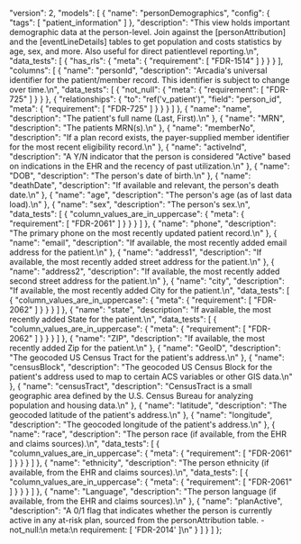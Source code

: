   "version": 2,
  "models": [
    {
      "name": "personDemographics",
      "config": {
        "tags": [
          "patient_information"
        ]
      },
      "description": "This view holds important demographic data at the person-level. Join against the [personAttribution] and the [eventLineDetails] tables to get population and costs statistics by age, sex, and more. Also useful for direct patientlevel reporting.\n",
      "data_tests": [
        {
          "has_rls": {
            "meta": {
              "requirement": [
                "FDR-1514"
              ]
            }
          }
        }
      ],
      "columns": [
        {
          "name": "personId",
          "description": "Arcadia's universal identifier for the patient/member record. This identifier is subject to change over time.\n",
          "data_tests": [
            {
              "not_null": {
                "meta": {
                  "requirement": [
                    "FDR-725"
                  ]
                }
              }
            },
            {
              "relationships": {
                "to": "ref('v_patient')",
                "field": "person_id",
                "meta": {
                  "requirement": [
                    "FDR-725"
                  ]
                }
              }
            }
          ]
        },
        {
          "name": "name",
          "description": "The patient's full name (Last, First).\n"
        },
        {
          "name": "MRN",
          "description": "The patients MRN(s).\n"
        },
        {
          "name": "memberNo",
          "description": "If a plan record exists, the payer-supplied member identifier for the most recent eligibility record.\n"
        },
        {
          "name": "activeInd",
          "description": "A Y/N indicator that the person is considered \"Active\" based on indications in the EHR and the recency of past utilization.\n"
        },
        {
          "name": "DOB",
          "description": "The person's date of birth.\n"
        },
        {
          "name": "deathDate",
          "description": "If available and relevant, the person's death date.\n"
        },
        {
          "name": "age",
          "description": "The person's age (as of last data load).\n"
        },
        {
          "name": "sex",
          "description": "The person's sex.\n",
          "data_tests": [
            {
              "column_values_are_in_uppercase": {
                "meta": {
                  "requirement": [
                    "FDR-2061"
                  ]
                }
              }
            }
          ]
        },
        {
          "name": "phone",
          "description": "The primary phone on the most recently updated patient record.\n"
        },
        {
          "name": "email",
          "description": "If available, the most recently added email address for the patient.\n"
        },
        {
          "name": "address1",
          "description": "If available, the most recently added street address for the patient.\n"
        },
        {
          "name": "address2",
          "description": "If available, the most recently added second street address for the patient.\n"
        },
        {
          "name": "city",
          "description": "If available, the most recently added City for the patient.\n",
          "data_tests": [
            {
              "column_values_are_in_uppercase": {
                "meta": {
                  "requirement": [
                    "FDR-2062"
                  ]
                }
              }
            }
          ]
        },
        {
          "name": "state",
          "description": "If available, the most recently added State for the patient.\n",
          "data_tests": [
            {
              "column_values_are_in_uppercase": {
                "meta": {
                  "requirement": [
                    "FDR-2062"
                  ]
                }
              }
            }
          ]
        },
        {
          "name": "ZIP",
          "description": "If available, the most recently added Zip for the patient.\n"
        },
        {
          "name": "GeoID",
          "description": "The geocoded US Census Tract for the patient's address.\n"
        },
        {
          "name": "censusBlock",
          "description": "The geocoded US Census Block for the patient's address used to map to certain ACS variables or other GIS data.\n"
        },
        {
          "name": "censusTract",
          "description": "CensusTract is a small geographic area defined by the U.S. Census Bureau  for analyzing population and housing data.\n"
        },
        {
          "name": "latitude",
          "description": "The geocoded latitude of the patient's address.\n"
        },
        {
          "name": "longitude",
          "description": "The geocoded longitude of the patient's address.\n"
        },
        {
          "name": "race",
          "description": "The person race (if available, from the EHR and claims sources).\n",
          "data_tests": [
            {
              "column_values_are_in_uppercase": {
                "meta": {
                  "requirement": [
                    "FDR-2061"
                  ]
                }
              }
            }
          ]
        },
        {
          "name": "ethnicity",
          "description": "The person ethnicity (if available, from the EHR and claims sources).\n",
          "data_tests": [
            {
              "column_values_are_in_uppercase": {
                "meta": {
                  "requirement": [
                    "FDR-2061"
                  ]
                }
              }
            }
          ]
        },
        {
          "name": "Language",
          "description": "The person language (if available, from the EHR and claims sources).\n"
        },
        {
          "name": "planActive",
          "description": "A 0/1 flag that indicates whether the person is currently active in any at-risk plan, sourced from the personAttribution table. - not_null:\n    meta:\n      requirement: [ 'FDR-2014' ]\n"
        }
      ]
    }
  ]
};
